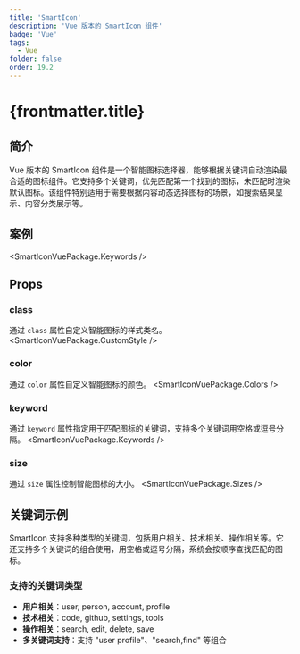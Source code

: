 ```yaml
---
title: 'SmartIcon'
description: 'Vue 版本的 SmartIcon 组件'
badge: 'Vue'
tags:
  - Vue
folder: false
order: 19.2
---
```



# {frontmatter.title}

## 简介

Vue 版本的 SmartIcon 组件是一个智能图标选择器，能够根据关键词自动渲染最合适的图标组件。它支持多个关键词，优先匹配第一个找到的图标，未匹配时渲染默认图标。该组件特别适用于需要根据内容动态选择图标的场景，如搜索结果显示、内容分类展示等。

## 案例

<SmartIconVuePackage.Keywords />

## Props

### class
通过 `class` 属性自定义智能图标的样式类名。
<SmartIconVuePackage.CustomStyle />

### color
通过 `color` 属性自定义智能图标的颜色。
<SmartIconVuePackage.Colors />

### keyword
通过 `keyword` 属性指定用于匹配图标的关键词，支持多个关键词用空格或逗号分隔。
<SmartIconVuePackage.Keywords />

### size
通过 `size` 属性控制智能图标的大小。
<SmartIconVuePackage.Sizes />

## 关键词示例

SmartIcon 支持多种类型的关键词，包括用户相关、技术相关、操作相关等。它还支持多个关键词的组合使用，用空格或逗号分隔，系统会按顺序查找匹配的图标。

### 支持的关键词类型

- **用户相关**：user, person, account, profile
- **技术相关**：code, github, settings, tools
- **操作相关**：search, edit, delete, save
- **多关键词支持**：支持 "user profile"、"search,find" 等组合
